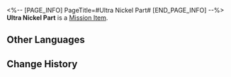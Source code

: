<%-- [PAGE_INFO]
PageTitle=#Ultra Nickel Part#
[END_PAGE_INFO] --%>
{{Item Infobox
|id          = 140071
|image       = Item Ultra Nickel Part.png
|type        = Mission Item
|invCategory = Missions
|rarity      = 3
|effect      = 
|description = Intricate parts dotted around the Disposal Site. Hardly anyone would notice these dated-looking dull little things. Iron and nickel are gifts from the shooting star, but ultra nickel is something entirely different... Produced with mysterious methods, this superalloy, though outdated in the eyes of Herta, is patented and has no competition in the entire universe.
}}
{{Description|''"No competition? You get one of these for 10 credits on the black market. They say you can use it to repair all the beacons in the universe, very versatile."''}}
'''Ultra Nickel Part''' is a [[Mission Item]].

==Other Languages==
{{Other Languages
|en   = Ultra Nickel Part
|zhs  = 超镍零件
|zht  = 超鎳零件
|ja   = スーパーニッケルパーツ
|ko   = 울트라 니켈 부품
|es   = Componente de ultraníquel
|fr   = Pièce en ultra nickel
|ru   = Ультраникелевая деталь
|th   = ชิ้นส่วน Ultra Nickel
|vi   = Linh Kiện Siêu Niken
|de   = Teil des Ultranickels
|id   = Bagian Ultra Nickel
|pt   = Peça de Ultraníquel
}}

==Change History==
{{Change History|1.0}}